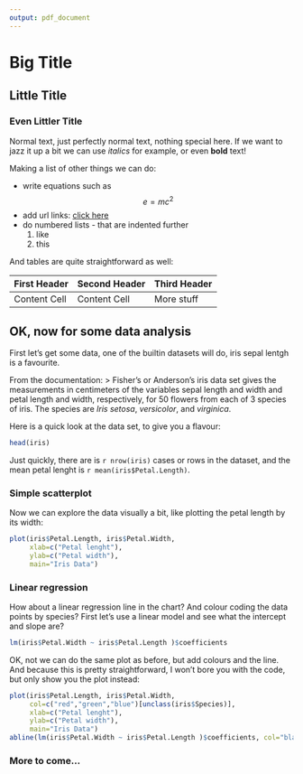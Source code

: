 ```yaml
---
output: pdf_document
---
```


# Big Title



## Little Title



### Even Littler Title


Normal text, just perfectly normal text, nothing special here.
If we want to jazz it up a bit we can use *italics* for example, or even **bold** text!

Making a list of other things we can do:  

*  write equations such as $$ e = m c^2 $$
*  add url links: [click here](http://www.google.com)
*  do numbered lists - that are indented further
    1. like
    2. this
    
And tables are quite straightforward as well:


First Header  | Second Header | Third Header
------------- | ------------- | ------------
Content Cell  | Content Cell  |  More stuff



## OK, now for some data analysis

First let's get some data, one of the builtin datasets will do, iris sepal lentgh is a favourite.

From the documentation: 
> Fisher's or Anderson's iris data set gives the measurements in centimeters of the variables sepal length and width and petal length and width, respectively, for 50 flowers from each of 3 species of iris. The species are *Iris setosa*, *versicolor*, and *virginica*.

Here is a quick look at the data set, to give you a flavour: 

```r
head(iris)

```

Just quickly, there are is `r nrow(iris)` cases or rows in the dataset, and the mean petal lenght is 
`r mean(iris$Petal.Length)`. 


### Simple scatterplot

Now we can explore the data visually a bit, like plotting the petal length by its width:

```r
plot(iris$Petal.Length, iris$Petal.Width, 
     xlab=c("Petal lenght"),
     ylab=c("Petal width"),
     main="Iris Data")

```

### Linear regression

How about a linear regression line in the chart? And colour coding the data points by species?
First let's use a linear model  and see what the intercept and slope are?

```r
lm(iris$Petal.Width ~ iris$Petal.Length )$coefficients
```

OK, not we can do the same plot as before, but add colours and the line. And because this is pretty straightforward, I won't bore you with the code, but only show you the plot instead:

```r
plot(iris$Petal.Length, iris$Petal.Width, 
     col=c("red","green","blue")[unclass(iris$Species)],
     xlab=c("Petal lenght"),
     ylab=c("Petal width"),
     main="Iris Data")
abline(lm(iris$Petal.Width ~ iris$Petal.Length )$coefficients, col="black")

```

### More to come...